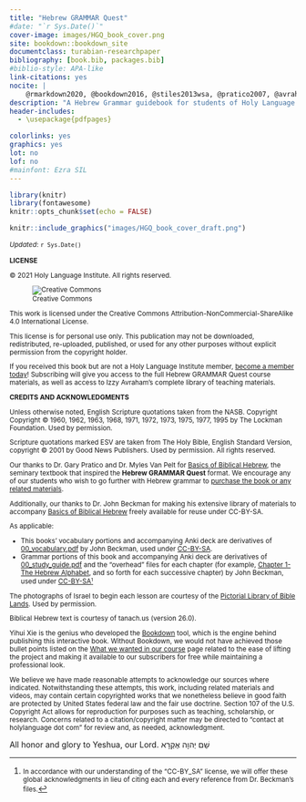 ```yaml
---
title: "Hebrew GRAMMAR Quest"
#date: "`r Sys.Date()`"
cover-image: images/HGQ_book_cover.png
site: bookdown::bookdown_site
documentclass: turabian-researchpaper
bibliography: [book.bib, packages.bib]
#biblio-style: APA-like
link-citations: yes
nocite: |
    @rmarkdown2020, @bookdown2016, @stiles2013wsa, @pratico2007, @avraham2012, @beckman, @beckman2012, @delauro2009, @beckmana, @chisholm2006, @chisholm1998
description: "A Hebrew Grammar guidebook for students of Holy Language Institute."
header-includes:
  - \usepackage{pdfpages}

colorlinks: yes
graphics: yes
lot: no
lof: no
#mainfont: Ezra SIL
---
```


```r
library(knitr)
library(fontawesome)
knitr::opts_chunk$set(echo = FALSE)

```

<div style="display:none">
# Cover {.unnumbered}
</div>

```r
knitr::include_graphics("images/HGQ_book_cover_draft.png")
```

<small>*Updated*: `r Sys.Date()`</small>

<small>

**LICENSE**

© 2021 Holy Language Institute. All rights reserved.

![Creative Commons](images/by-nc-sa.png)

This work is licensed under the Creative Commons Attribution-NonCommercial-ShareAlike 4.0 International License. 

This license is for personal use only.  This publication may not be downloaded, redistributed, re-uploaded, published, or used for any other purposes without explicit permission from the copyright holder.

If you received this book but are not a Holy Language Institute member, [become a member today](https://holylanguage.com/subscribe.html)!  Subscribing will give you access to the full Hebrew GRAMMAR Quest course materials, as well as access to Izzy Avraham's complete library of teaching materials.


**CREDITS AND ACKNOWLEDGMENTS**

Unless otherwise noted, English Scripture quotations taken from the NASB. Copyright Copyright © 1960, 1962, 1963, 1968, 1971, 1972, 1973, 1975, 1977, 1995 by The Lockman Foundation. Used by permission.

Scripture quotations marked ESV are taken from The Holy Bible, English Standard Version, copyright © 2001 by Good News Publishers. Used by permission. All rights reserved.

Our thanks to Dr. Gary Pratico and Dr. Myles Van Pelt for <u>Basics of Biblical Hebrew</u>, the seminary textbook that inspired the **Hebrew GRAMMAR Quest** format.  We encourage any of our students who wish to go further with Hebrew grammar to [purchase the book or any related materials](#optional_resources){target="_blank"}.

Additionally, our thanks to Dr. John Beckman for making his extensive library of materials to accompany <u>Basics of Biblical Hebrew</u> freely available for reuse under CC-BY-SA.

As applicable:

* This books' vocabulary portions and accompanying Anki deck are derivatives of [00_vocabulary.pdf](https://hebrewsyntax.org/bbh2new/00_vocabulary.pdf) by John Beckman, used under [CC-BY-SA](https://creativecommons.org/licenses/by-nc-sa/4.0/){target="_blank"}.
* Grammar portions of this book and accompanying Anki deck are derivatives of [00_study_guide.pdf](https://hebrewsyntax.org/bbh2new/00_study_guide.pdf){target="_blank"} and the "overhead" files for each chapter (for example, [Chapter 1-The Hebrew Alphabet](https://hebrewsyntax.org/bbh2new/01_overheads_bw.pdf){target="_blank"}, and so forth for each successive chapter) by John Beckman, used under [CC-BY-SA](https://creativecommons.org/licenses/by-nc-sa/4.0/){target="_blank"}<small>^[<small>In accordance with our understanding of the "CC-BY_SA" license, we will offer these global acknowledgments in lieu of citing each and every reference from Dr. Beckman's files.</small>]</small>

The photographs of Israel to begin each lesson are courtesy of the [Pictorial Library of Bible Lands](www.bibleplaces.com){target="_blank"}. Used by permission.

Biblical Hebrew text is courtesy of tanach.us (version 26.0). 

Yihui Xie is the genius who developed the [Bookdown](https://bookdown.org/){target="_blank"} tool, which is the engine behind publishing this interactive book.  Without Bookdown, we would not have achieved those bullet points listed on the [What we wanted in our course](#our_course) page related to the ease of lifting the project and making it available to our subscribers for free while maintaining a professional look.

We believe we have made reasonable attempts to acknowledge our sources where indicated. Notwithstanding these attempts, this work, including related materials and videos, may contain certain copyrighted works that we nonetheless believe in good faith are protected by United States federal law and the fair use doctrine.  Section 107 of the U.S. Copyright Act allows for reproduction for purposes such as teaching, scholarship, or research.   Concerns related to a citation/copyright matter may be directed to "contact at holylanguage dot com" for review and, as needed, acknowledgment.

</small>


All honor and glory to Yeshua, our Lord. <span class="he"> שֵׁם יְהוָה אֶקְרָא</span>

